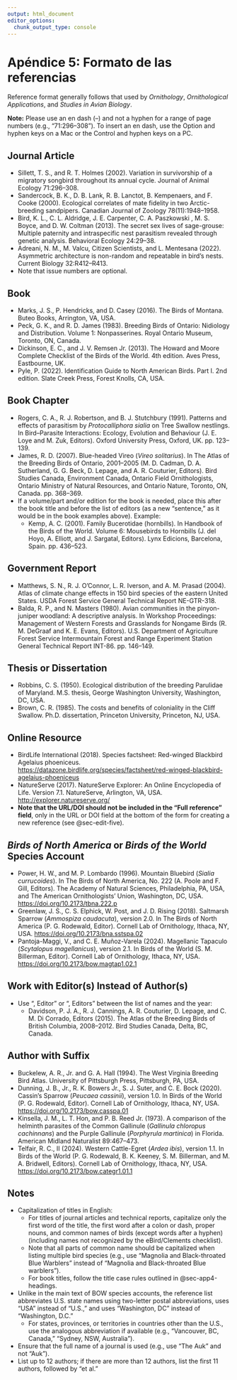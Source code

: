 ```yaml
---
output: html_document
editor_options: 
  chunk_output_type: console
---
```


# Apéndice 5: Formato de las referencias {#sec-app5 .unnumbered}

Reference format generally follows that used by *Ornithology*, *Ornithological Applications*, and *Studies in Avian Biology*.

**Note:** Please use an en dash (–) and not a hyphen for a range of page numbers (e.g., “71:296–308”). To insert an en dash, use the Option and hyphen keys on a Mac or the Control and hyphen keys on a PC.

## Journal Article {#sec-app5-journal}

-   Sillett, T. S., and R. T. Holmes (2002). Variation in survivorship of a migratory songbird throughout its annual cycle. Journal of Animal Ecology 71:296–308.
-   Sandercock, B. K., D. B. Lank, R. B. Lanctot, B. Kempenaers, and F. Cooke (2000). Ecological correlates of mate fidelity in two Arctic-breeding sandpipers. Canadian Journal of Zoology 78(11):1948–1958.
-   Bird, K. L., C. L. Aldridge, J. E. Carpenter, C. A. Paszkowski , M. S. Boyce, and D. W. Coltman (2013). The secret sex lives of sage-grouse: Multiple paternity and intraspecific nest parasitism revealed through genetic analysis. Behavioral Ecology 24:29–38.
-   Adreani, N. M., M. Valcu, Citizen Scientists, and L. Mentesana (2022). Asymmetric architecture is non-random and repeatable in bird’s nests. Current Biology 32:R412–R413.
-   Note that issue numbers are optional.

## Book {#sec-app5-book}

-   Marks, J. S., P. Hendricks, and D. Casey (2016). The Birds of Montana. Buteo Books, Arrington, VA, USA.
-   Peck, G. K., and R. D. James (1983). Breeding Birds of Ontario: Nidiology and Distribution. Volume 1: Nonpasserines. Royal Ontario Museum, Toronto, ON, Canada.
-   Dickinson, E. C., and J. V. Remsen Jr. (2013). The Howard and Moore Complete Checklist of the Birds of the World. 4th edition. Aves Press, Eastbourne, UK.
-   Pyle, P. (2022). Identification Guide to North American Birds. Part I. 2nd edition. Slate Creek Press, Forest Knolls, CA, USA.

## Book Chapter {#sec-app5-chapter}

-   Rogers, C. A., R. J. Robertson, and B. J. Stutchbury (1991). Patterns and effects of parasitism by *Protocalliphora sialia* on Tree Swallow nestlings. In Bird–Parasite Interactions: Ecology, Evolution and Behaviour (J. E. Loye and M. Zuk, Editors). Oxford University Press, Oxford, UK. pp. 123–139.
-   James, R. D. (2007). Blue-headed Vireo (*Vireo solitarius*). In The Atlas of the Breeding Birds of Ontario, 2001–2005 (M. D. Cadman, D. A. Sutherland, G. G. Beck, D. Lepage, and A. R. Couturier, Editors). Bird Studies Canada, Environment Canada, Ontario Field Ornithologists, Ontario Ministry of Natural Resources, and Ontario Nature, Toronto, ON, Canada. pp. 368–369.
-   If a volume/part and/or edition for the book is needed, place this after the book title and before the list of editors (as a new “sentence,” as it would be in the book examples above). Example:
    -   Kemp, A. C. (2001). Family Bucerotidae (hornbills). In Handbook of the Birds of the World. Volume 6: Mousebirds to Hornbills (J. del Hoyo, A. Elliott, and J. Sargatal, Editors). Lynx Edicions, Barcelona, Spain. pp. 436–523.

## Government Report {#sec-app5-government}

-   Matthews, S. N., R. J. O’Connor, L. R. Iverson, and A. M. Prasad (2004). Atlas of climate change effects in 150 bird species of the eastern United States. USDA Forest Service General Technical Report NE-GTR-318. 
-   Balda, R. P., and N. Masters (1980). Avian communities in the pinyon-juniper woodland: A descriptive analysis. In Workshop Proceedings: Management of Western Forests and Grasslands for Nongame Birds (R. M. DeGraaf and K. E. Evans, Editors). U.S. Department of Agriculture Forest Service Intermountain Forest and Range Experiment Station General Technical Report INT-86. pp. 146–149.

## Thesis or Dissertation {#sec-app5-thesis}

-   Robbins, C. S. (1950). Ecological distribution of the breeding Parulidae of Maryland. M.S. thesis, George Washington University, Washington, DC, USA. 
-   Brown, C. R. (1985). The costs and benefits of coloniality in the Cliff Swallow. Ph.D. dissertation, Princeton University, Princeton, NJ, USA.

## Online Resource {#sec-app5-online}

-   BirdLife International (2018). Species factsheet: Red-winged Blackbird Agelaius phoeniceus. <https://datazone.birdlife.org/species/factsheet/red-winged-blackbird-agelaius-phoeniceus>
-   NatureServe (2017). NatureServe Explorer: An Online Encyclopedia of Life. Version 7.1. NatureServe, Arlington, VA, USA. <http://explorer.natureserve.org/>
-   **Note that the URL/DOI should not be included in the “Full reference” field**, only in the URL or DOI field at the bottom of the form for creating a new reference (see @sec-edit-five).

## *Birds of North America* or *Birds of the World* Species Account {#sec-app5-BNA}

-   Power, H. W., and M. P. Lombardo (1996). Mountain Bluebird (*Sialia currucoides*). In The Birds of North America, No. 222 (A. Poole and F. Gill, Editors). The Academy of Natural Sciences, Philadelphia, PA, USA, and The American Ornithologists’ Union, Washington, DC, USA. <https://doi.org/10.2173/tbna.222.p>
-   Greenlaw, J. S., C. S. Elphick, W. Post, and J. D. Rising (2018). Saltmarsh Sparrow (*Ammospiza caudacuta*), version 2.0. In The Birds of North America (P. G. Rodewald, Editor). Cornell Lab of Ornithology, Ithaca, NY, USA. <https://doi.org/10.2173/bna.sstspa.02>
-   Pantoja-Maggi, V., and C. E. Muñoz-Varela (2024). Magellanic Tapaculo (*Scytalopus magellanicus*), version 2.1. In Birds of the World (S. M. Billerman, Editor). Cornell Lab of Ornithology, Ithaca, NY, USA. <https://doi.org/10.2173/bow.magtap1.02.1>

## Work with Editor(s) Instead of Author(s) {#sec-app5-editor}

-   Use “, Editor” or “, Editors” between the list of names and the year:
    -   Davidson, P. J. A., R. J. Cannings, A. R. Couturier, D. Lepage, and C. M. Di Corrado, Editors (2015). The Atlas of the Breeding Birds of British Columbia, 2008–2012. Bird Studies Canada, Delta, BC, Canada.

## Author with Suffix {#sec-app5-suffix}

-   Buckelew, A. R., Jr. and G. A. Hall (1994). The West Virginia Breeding Bird Atlas. University of Pittsburgh Press, Pittsburgh, PA, USA.
-   Dunning, J. B., Jr., R. K. Bowers Jr., S. J. Suter, and C. E. Bock (2020). Cassin's Sparrow (*Peucaea cassinii*), version 1.0. In Birds of the World (P. G. Rodewald, Editor). Cornell Lab of Ornithology, Ithaca, NY, USA. <https://doi.org/10.2173/bow.casspa.01>
-   Kinsella, J. M., L. T. Hon, and P. B. Reed Jr. (1973). A comparison of the helminth parasites of the Common Gallinule (*Gallinula chloropus cachinnans*) and the Purple Gallinule (*Porphyrula martinica*) in Florida. American Midland Naturalist 89:467–473.
-   Telfair, R. C., II (2024). Western Cattle-Egret (*Ardea ibis*), version 1.1. In Birds of the World (P. G. Rodewald, B. K. Keeney, S. M. Billerman, and M. A. Bridwell, Editors). Cornell Lab of Ornithology, Ithaca, NY, USA. <https://doi.org/10.2173/bow.categr1.01.1>

## Notes {#sec-app5-notes}

-   Capitalization of titles in English:
    -   For titles of journal articles and technical reports, capitalize only the first word of the title, the first word after a colon or dash, proper nouns, and common names of birds (except words after a hyphen) (including names not recognized by the eBird/Clements checklist).
    -   Note that all parts of common name should be capitalized when listing multiple bird species (e.g., use “Magnolia and Black-throated Blue Warblers” instead of “Magnolia and Black-throated Blue warblers”).
    -   For book titles, follow the title case rules outlined in @sec-app4-headings.
-   Unlike in the main text of BOW species accounts, the reference list abbreviates U.S. state names using two-letter postal abbreviations, uses “USA” instead of “U.S.,” and uses “Washington, DC” instead of “Washington, D.C.”
    -   For states, provinces, or territories in countries other than the U.S., use the analogous abbreviation if available (e.g., “Vancouver, BC, Canada,” “Sydney, NSW, Australia”).
-   Ensure that the full name of a journal is used (e.g., use “The Auk” and not “Auk”).
-   List up to 12 authors; if there are more than 12 authors, list the first 11 authors, followed by “et al.”